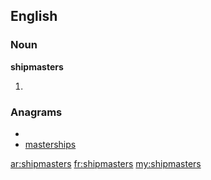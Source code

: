 ==English==

===Noun===
'''shipmasters'''

# {{plural of|[[shipmaster]]}}

===Anagrams===
* {{alphagram|aehimprssst}}
* [[masterships#English|masterships]]

[[ar:shipmasters]]
[[fr:shipmasters]]
[[my:shipmasters]]